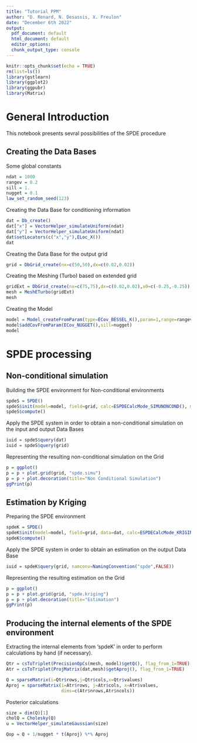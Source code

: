 ```yaml
---
title: "Tutorial PPM"
author: "D. Renard, N. Desassis, X. Freulon"
date: "December 6th 2022"
output:
  pdf_document: default
  html_document: default
  editor_options: 
  chunk_output_type: console
---
```


```r
knitr::opts_chunk$set(echo = TRUE)
rm(list=ls())
library(gstlearn)
library(ggplot2)
library(ggpubr)
library(Matrix)
```

# General Introduction

This notebook presents sevral possibilities of the SPDE procedure

## Creating the Data Bases

Some global constants

```r
ndat = 1000
rangev = 0.2
sill = 1.
nugget = 0.1
law_set_random_seed(123)
```

Creating the Data Base for conditioning information

```r
dat = Db_create()
dat["x"] = VectorHelper_simulateUniform(ndat)
dat["y"] = VectorHelper_simulateUniform(ndat)
dat$setLocators(c("x","y"),ELoc_X())
dat
```

Creating the Data Base for the output grid

```r
grid = DbGrid_create(nx=c(50,50),dx=c(0.02,0.02))
```

Creating the Meshing (Turbo) based on extended grid

```r
gridExt = DbGrid_create(nx=c(75,75),dx=c(0.02,0.02),x0=c(-0.25,-0.25))
mesh = MeshETurbo(gridExt)
mesh
```

Creating the Model

```r
model = Model_createFromParam(type=ECov_BESSEL_K(),param=1,range=rangev,sill=sill)
model$addCovFromParam(ECov_NUGGET(),sill=nugget)
model
```

# SPDE processing

## Non-conditional simulation

Building the SPDE environment for Non-conditional environments

```r
spdeS = SPDE()
spdeS$init(model=model, field=grid, calc=ESPDECalcMode_SIMUNONCOND(), mesh=mesh)
spdeS$compute()
```

Apply the SPDE system in order to obtain a non-conditional simulation on the input and output Data Bases

```r
iuid = spdeS$query(dat)
iuid = spdeS$query(grid)
```

Representing the resulting non-conditional simulation on the Grid

```r
p = ggplot()
p = p + plot.grid(grid, "spde.simu")
p = p + plot.decoration(title="Non Conditional Simulation")
ggPrint(p)
```

## Estimation by Kriging

Preparing the SPDE environment

```r
spdeK = SPDE()
spdeK$init(model=model, field=grid, data=dat, calc=ESPDECalcMode_KRIGING(), mesh=mesh)
spdeK$compute()
```

Apply the SPDE system in order to obtain an estimation on the output Data Base

```r
iuid = spdeK$query(grid, namconv=NamingConvention("spde",FALSE))
```

Representing the resulting estimation on the Grid

```r
p = ggplot()
p = p + plot.grid(grid, "spde.kriging")
p = p + plot.decoration(title="Estimation")
ggPrint(p)
```

## Producing the internal elements of the SPDE environment

Extracting the internal elements from 'spdeK' in order to perform calculations by hand (if necessary).

```r
Qtr = csToTriplet(PrecisionOpCs(mesh, model)$getQ(), flag_from_1=TRUE)
Atr = csToTriplet(ProjMatrix(dat,mesh)$getAproj(), flag_from_1=TRUE)

Q = sparseMatrix(i=Qtr$rows,j=Qtr$cols,x=Qtr$values)
Aproj = sparseMatrix(i=Atr$rows, j=Atr$cols, x=Atr$values,
                     dims=c(Atr$nrows,Atr$ncols))
```

Posterior calculations

```r
size = dim(Q)[1]
cholQ = Cholesky(Q)
u = VectorHelper_simulateGaussian(size)
```

```r
Qop = Q + 1/nugget * t(Aproj) %*% Aproj
```

